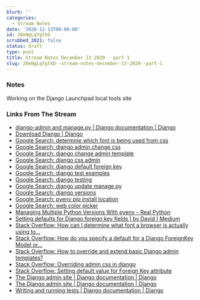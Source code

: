 ```yaml
---
blurb: ''
categories:
  - Stream Notes
date: '2020-12-13T00:00:00'
id: 20eNgLqYgtkD
scrubbed_2021: false
status: draft
type: post
title: Stream Notes December 13 2020 - part 1
slug: 20eNgLqYgtkD--stream-notes-december-13-2020--part-1
---
```


### Notes

Working on the Django Launchpad local tools site


### Links From The Stream



- [django-admin and manage.py | Django documentation | Django](https://docs.djangoproject.com/en/3.1/ref/django-admin/)
- [Download Django | Django](https://www.djangoproject.com/download/)
- [Google Search: determine which font is being used from css](https://www.google.com/search?client=safari&rls=en&q=determine+which+font+is+being+used+from+css&ie=UTF-8&oe=UTF-8)
- [Google Search: django admin change css](https://www.google.com/search?client=safari&rls=en&q=django+admin+change+css&ie=UTF-8&oe=UTF-8)
- [Google Search: django change admin template](https://www.google.com/search?client=safari&rls=en&q=django+change+admin+template&ie=UTF-8&oe=UTF-8)
- [Google Search: django css admin](https://www.google.com/search?client=safari&rls=en&q=django+css+admin&ie=UTF-8&oe=UTF-8)
- [Google Search: django default foreign key](https://www.google.com/search?client=safari&rls=en&q=django+default+foreign+key&ie=UTF-8&oe=UTF-8)
- [Google Search: django test examples](https://www.google.com/search?client=safari&rls=en&q=django+test+examples&ie=UTF-8&oe=UTF-8)
- [Google Search: django testing](https://www.google.com/search?client=safari&rls=en&q=django+testing&ie=UTF-8&oe=UTF-8)
- [Google Search: django update manage.py](https://www.google.com/search?client=safari&rls=en&q=django+update+manage.py&ie=UTF-8&oe=UTF-8)
- [Google Search: django versions](https://www.google.com/search?client=safari&rls=en&q=django+versions&ie=UTF-8&oe=UTF-8)
- [Google Search: pyenv pip install location](https://www.google.com/search?client=safari&rls=en&q=pyenv+pip+install+location&ie=UTF-8&oe=UTF-8)
- [Google Search: web color picker](https://www.google.com/search?q=web+color+picker)
- [Managing Multiple Python Versions With pyenv – Real Python](https://realpython.com/intro-to-pyenv/#installation-location)
- [Setting defaults for Django foreign key fields | by David | Medium](https://dbslusser.medium.com/setting-defaults-for-django-foreign-key-fields-c53cffb25a8c)
- [Stack Overflow: How can I determine what font a browser is actually using to...](https://stackoverflow.com/questions/884177/how-can-i-determine-what-font-a-browser-is-actually-using-to-render-some-text)
- [Stack Overflow: How do you specify a default for a Django ForeignKey Model or...](https://stackoverflow.com/questions/937954/how-do-you-specify-a-default-for-a-django-foreignkey-model-or-adminmodel-field/13562197)
- [Stack Overflow: How to override and extend basic Django admin templates?](https://stackoverflow.com/questions/6583877/how-to-override-and-extend-basic-django-admin-templates)
- [Stack Overflow: Overriding admin css in django](https://stackoverflow.com/questions/7357057/overriding-admin-css-in-django)
- [Stack Overflow: Setting default value for Foreign Key attribute](https://stackoverflow.com/questions/9311996/setting-default-value-for-foreign-key-attribute)
- [The Django admin site | Django documentation | Django](https://docs.djangoproject.com/en/3.0/ref/contrib/admin/#admin-overriding-templates)
- [The Django admin site | Django documentation | Django](https://docs.djangoproject.com/en/dev/ref/contrib/admin/#overriding-admin-templates)
- [Writing and running tests | Django documentation | Django](https://docs.djangoproject.com/en/3.1/topics/testing/overview/)
